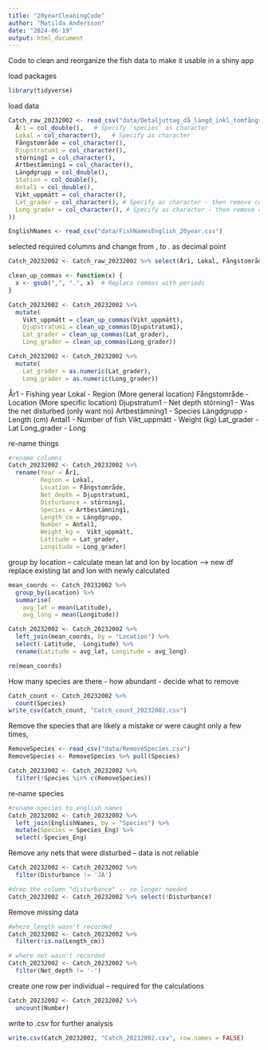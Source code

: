 ```yaml
---
title: "20yearCleaningCode"
author: "Matilda Andersson"
date: "2024-06-19"
output: html_document
---
```


Code to clean and reorganize the fish data to make it usable in a shiny app

load packages
```r
library(tidyverse)
```

load data
```r
Catch_raw_20232002 <- read_csv("data/Detaljuttag_då_längd_inkl_tomfångst_20year.csv", col_types = cols(
  År1 = col_double(),   # Specify 'species' as character
  Lokal = col_character(),   # Specify as character
  Fångstområde = col_character(),
  Djupstratum1 = col_character(),
  störning1 = col_character(),
  Artbestämning1 = col_character(),
  Längdgrupp = col_double(),
  Station = col_double(),
  Antal1 = col_double(),
  Vikt_uppmätt = col_character(),
  Lat_grader = col_character(), # Specify as character - then remove comma and convert to number
  Long_grader = col_character(), # Specify as character - then remove comma and convert to number
))

EnglishNames <- read_csv("data/FishNamesEnglish_20year.csv")

```

selected required columns and change from , to . as decimal point
```r
Catch_20232002 <- Catch_raw_20232002 %>% select(År1, Lokal, Fångstområde, Djupstratum1, störning1, Artbestämning1, Längdgrupp, Antal1, Vikt_uppmätt, Lat_grader, Long_grader, Station)

clean_up_commas <- function(x) {
  x <- gsub(",", ".", x)  # Replace commas with periods
}

Catch_20232002 <- Catch_20232002 %>% 
  mutate(
    Vikt_uppmätt = clean_up_commas(Vikt_uppmätt),
    Djupstratum1 = clean_up_commas(Djupstratum1),
    Lat_grader = clean_up_commas(Lat_grader),
    Long_grader = clean_up_commas(Long_grader))

Catch_20232002 <- Catch_20232002 %>%
  mutate(
    Lat_grader = as.numeric(Lat_grader),
    Long_grader = as.numeric(Long_grader))
```


År1 - Fishing year
Lokal - Region (More general location)
Fångstområde - Location (More specific location)
Djupstratum1 - Net depth
störning1 - Was the net disturbed (only want no)
Artbestämning1 - Species
Längdgrupp - Length (cm)
Antal1 - Number of fish
Vikt_uppmätt - Weight (kg)
Lat_grader - Lat
Long_grader - Long


re-name things 
```r
#rename columns
Catch_20232002 <- Catch_20232002 %>% 
  rename(Year = År1,
         Region = Lokal,
         Location = Fångstområde,
         Net_depth = Djupstratum1,
         Disturbance = störning1,
         Species = Artbestämning1,
         Length_cm = Längdgrupp,
         Number = Antal1,
         Weight_kg =  Vikt_uppmätt,
         Latitude = Lat_grader,
         Longitude = Long_grader)
```

group by location -- calculate mean lat and lon by location --> new df
replace existing lat and lon with newly calculated
```r
mean_coords <- Catch_20232002 %>%
  group_by(Location) %>%
  summarise(
    avg_lat = mean(Latitude),
    avg_long = mean(Longitude))

Catch_20232002 <- Catch_20232002 %>%
  left_join(mean_coords, by = "Location") %>%
  select(-Latitude, -Longitude) %>%
  rename(Latitude = avg_lat, Longitude = avg_long)

rm(mean_coords)
```

How many species are there - how abundant - decide what to remove
```r
Catch_count <- Catch_20232002 %>% 
  count(Species)
write_csv(Catch_count, "Catch_count_20232002.csv")
```

Remove the species that are likely a mistake or were caught only a few times, 
```r
RemoveSpecies <- read_csv("data/RemoveSpecies.csv")
RemoveSpecies <- RemoveSpecies %>% pull(Species)

Catch_20232002 <- Catch_20232002 %>%
  filter(!Species %in% c(RemoveSpecies))
```

re-name species
```r
#rename species to english names
Catch_20232002 <- Catch_20232002 %>%
  left_join(EnglishNames, by = "Species") %>%
  mutate(Species = Species_Eng) %>%
  select(-Species_Eng)
```

Remove any nets that were disturbed -- data is not reliable 
```r
Catch_20232002 <- Catch_20232002 %>% 
  filter(Disturbance != 'JA')

#drop the column "disturbance" -- no longer needed
Catch_20232002 <- Catch_20232002 %>% select(!Disturbance)
```

Remove missing data
```r
#where length wasn't recorded
Catch_20232002 <- Catch_20232002 %>%
  filter(!is.na(Length_cm))

# where net wasn't recorded
Catch_20232002 <- Catch_20232002 %>% 
  filter(Net_depth != '-')
```

create one row per individual -- required for the calculations
```r
Catch_20232002 <- Catch_20232002 %>%
  uncount(Number)
```

write to .csv for further analysis
```r
write.csv(Catch_20232002, "Catch_20232002.csv", row.names = FALSE)
```

